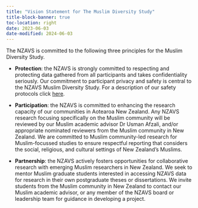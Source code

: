 ```yaml
---
title: "Vision Statement for The Muslim Diversity Study"
title-block-banner: true
toc-location: right
date: 2023-06-03
date-modified: 2024-06-03
---
```


The NZAVS is committed to the following three principles for the Muslim Diversity Study.
 
-   **Protection**: the NZAVS is strongly committed to respecting and protecting data gathered from all participants and takes confidentiality seriously. Our commitment to participant privacy and safety is central to the NZAVS Muslim Diversity Study. For a description of our safety protocols click [here](https://usman-afzali.github.io/muslim-flourishing-nz/projectdesc.html#privacy-and-retention).

-   **Participation**: the NZAVS is committed to enhancing the research capacity of our communities in Aotearoa New Zealand. Any NZAVS research focusing specifically on the Muslim community will be reviewed by our Muslim academic advisor Dr Usman Afzali, and/or appropriate nominated reviewers from the Muslim community in New Zealand. We are committed to Muslim community-led research for Muslim-focussed studies to ensure respectful reporting that considers the social, religious, and cultural settings of New Zealand’s Muslims.

-   **Partnership**: the NZAVS actively fosters opportunities for collaborative research with emerging Muslim researchers in New Zealand. We seek to mentor Muslim graduate students interested in accessing NZAVS data for research in their own postgraduate theses or dissertations. We invite students from the Muslim community in New Zealand to contact our Muslim academic advisor, or any member of the NZAVS board or leadership team for guidance in developing a project.
